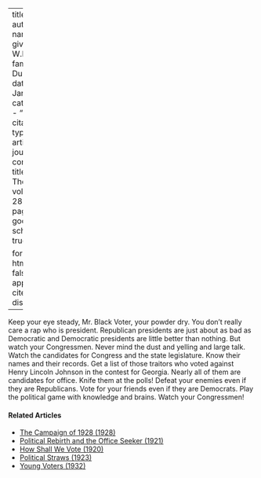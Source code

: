 
---
title: 'Vote'
author:
  - name:
      given: W.E.B.
      family: Du Bois
date: Jan. 1924
categories: 
  - ""
citation: 
  type: article-journal
  container-title: The Crisis
  volume: 28
  issue: 3
  page: 104
google-scholar: true

format:
  html:
    toc: false
    appendix-cite-as: display
---


Keep your eye steady, Mr. Black Voter, your powder dry. You don't really care a rap who is president. Republican presidents are just about as bad as Democratic and Democratic presidents are little better than nothing. But watch your Congressmen. Never mind the dust and yelling and large talk. Watch the candidates for Congress and the state legislature. Know their names and their records. Get a list of those traitors who voted against Henry Lincoln Johnson in the contest for Georgia. Nearly all of them are candidates for office. Knife them at the polls! Defeat your enemies even if they are Republicans. Vote for your friends even if they are Democrats. Play the political game with knowledge and brains. Watch your Congressmen!

<!-- Similar articles start here -->
<div  class="clear-wrap"></div>

#### Related Articles

* [The Campaign of 1928 (1928)](/Volumes/35/12/campaign_of_1928.html)
* [Political Rebirth and the Office Seeker (1921)](/Volumes/21/03/political-rebirth.html)
* [How Shall We Vote (1920)](/Volumes/20/05/how_shall_we_vote.html)
* [Political Straws (1923)](/Volumes/26/03/political_straws.html)
* [Young Voters (1932)](/Volumes/39/09/young_voters.html)

<!-- Similar articles end here -->